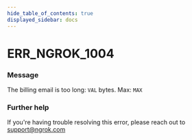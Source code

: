```yaml
---
hide_table_of_contents: true
displayed_sidebar: docs
---
```



# ERR_NGROK_1004

### Message

The billing email is too long: `VAL` bytes. Max: `MAX`

<ErrorDetails error="err_ngrok_1004" />

### Further help

If you're having trouble resolving this error, please reach out to [support@ngrok.com](mailto:support@ngrok.com?subject=Help%20with%20ERR_NGROK_1004)
